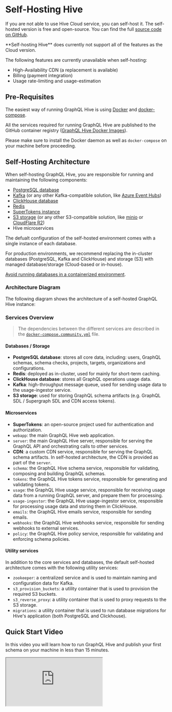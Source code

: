 
# Self-Hosting Hive

If you are not able to use Hive Cloud service, you can self-host it. The self-hosted version is free
and open-source. You can find the full
[source code on GitHub](https://github.com/kamilkisiela/graphql-hive).

<Callout>
  **Self-hosting Hive** does currently not support all of the features as the Cloud version.

The following features are currently unavailable when self-hosting:

- High-Availability CDN (a replacement is available)
- Billing (payment integration)
- Usage rate-limiting and usage-estimation

</Callout>

## Pre-Requisites

The easiest way of running GraphQL Hive is using [Docker](https://www.docker.com/) and
[docker-compose](https://docs.docker.com/compose/).

All the services required for running GraphQL Hive are published to the GitHub container registry
([GraphQL Hive Docker Images](https://github.com/kamilkisiela?tab=packages&repo_name=graphql-hive)).

Please make sure to install the Docker daemon as well as `docker-compose` on your machine before
proceeding.

## Self-Hosting Architecture

When self-hosting GraphQL Hive, you are responsible for running and maintaining the following
components:

- [PostgreSQL database](https://www.postgresql.org/)
- [Kafka](https://kafka.apache.org/) (or any other Kafka-compatible solution, like
  [Azure Event Hubs](https://learn.microsoft.com/en-us/azure/event-hubs/event-hubs-about))
- [ClickHouse database](https://clickhouse.com/)
- [Redis](https://redis.io/)
- [SuperTokens instance](https://supertokens.com/)
- [S3 storage](https://aws.amazon.com/s3/) (or any other S3-compatible solution, like
  [minio](https://min.io/) or [CloudFlare R2](https://www.cloudflare.com/developer-platform/r2/))
- Hive microservices

<Callout type="info">
The defualt configuration of the self-hosted environment comes with a single instance of each database.

For production environments, we recommend replacing the in-cluster databases (PostgreSQL, Kafka and
ClickHouse) and storage (S3) with managed database/storage (Cloud-based or in-house).

[Avoid running databases in a containerized environment](https://patrobinson.github.io/2016/11/07/thou-shalt-not-run-a-database-inside-a-container/).

</Callout>

### Architecture Diagram

The following diagram shows the architecture of a self-hosted GraphQL Hive instance:

<NextImage
  alt="Self-hosting diagram"
  src={diagram}
  className="mt-10 w-full rounded-lg drop-shadow-md"
/>

### Services Overview

> The dependencies between the different services are described in the
> [`docker-compose.community.yml`](https://github.com/kamilkisiela/graphql-hive/blob/main/docker/docker-compose.community.yml)
> file.

#### Databases / Storage

- **PostgreSQL database**: stores all core data, including: users, GraphQL schemas, schema checks,
  projects, targets, organizations and configurations.
- **Redis**: deployed as in-cluster, used for mainly for short-term caching.
- **ClickHouse database**: stores all GraphQL operations usage data.
- **Kafka**: high-throughput message queue, used for sending usage data to the usage-ingestor
  service.
- **S3 storage**: used for storing GraphQL schema artifacts (e.g. GraphQL SDL / Supergraph SDL and
  CDN access tokens).

#### Microservices

- **SuperTokens**: an open-source project used for authentication and authorization.
- `webapp`: the main GraphQL Hive web application.
- `server`: the main GraphQL Hive server, responsible for serving the GraphQL API and orchestrating
  calls to other services.
- **CDN**: a custom CDN service, responsible for serving the GraphQL schema artifacts. In
  self-hosted architecture, the CDN is provided as part of the `server`.
- `schema`: the GraphQL Hive schema service, responsible for validating, composing and building
  GraphQL schemas.
- `tokens`: the GraphQL Hive tokens service, responsible for generating and validating tokens.
- `usage`: the GraphQL Hive usage service, responsible for receiving usage data from a running
  GraphQL server, and prepare them for processing.
- `usage-ingestor`: the GraphQL Hive usage-ingestor service, responsible for processing usage data
  and storing them in ClickHouse.
- `emails`: the GraphQL Hive emails service, responsible for sending emails.
- `webhooks`: the GraphQL Hive webhooks service, responsible for sending webhooks to external
  services.
- `policy`: the GraphQL Hive policy service, responsible for validating and enforcing schema
  policies.

#### Utility services

In addition to the core services and databases, the default self-hosted architecture comes with the
following utility services:

- `zookeeper`: a centralized service and is used to maintain naming and configuration data for
  Kafka.
- `s3_provision_buckets`: a utility container that is used to provision the required S3 buckets.
- `s3_reverse_proxy`: a utility container that is used to proxy requests to the S3 storage.
- `migrations`: a utility container that is used to run database migrations for Hive's application
  (both PostgreSQL and Clickhouse).

## Quick Start Video

In this video you will learn how to run GraphQL Hive and publish your first schema on your machine
in less than 15 minutes.

<iframe
  src="https://www.youtube.com/embed/H57aej4cW2I"
  title="GraphQL Hive Self-Hosted Quick Start"
/>

## Running GraphQL Hive

First download the `docker-compose.community.yml` file from the
[GitHub repository](https://github.com/kamilkisiela/graphql-hive/blob/main/docker/docker-compose.community.yml)
using `wget`. This's going to download the latest version available.

<Callout type="info">
  Note: make sure you've Docker installed to be able to continue with the setup process.
</Callout>

> You can also download the file directly from GitHub, if you don't have wget installed using the
> link below
>
> ```sh
> bash wget https://raw.githubusercontent.com/kamilkisiela/graphql-hive/main/docker/docker-compose.community.yml
> ```

After downloading the `docker-compose.community.yml` file, this includes all the services required
for running Hive locally in a self hosted environment. But before we can spin it up, we first need
to set some environment variables.

<Callout>
  **Docker Tag.** Docker images are built and published for each single commit within the GraphQL
  Hive repository and tagged with the corresponding commit sha. You can also find all available
  images on the [Hive Docker Registry
  Overview](https://github.com/kamilkisiela?tab=packages&repo_name=graphql-hive). We recommend using
  one of the latest versions. Right now we do not have a stable release strategy yet. However, every
  commit on the `main` branch can be considered as stable as it is the version we are running in
  production. After picking a version set the `DOCKER_TAG` environment variable to that value (e.g.
  `export DOCKER_TAG=":3b635063294a4636ee89579f57e531de04ef087f"`). We do not recommend using the
  tag `latest`. Instead use an exact commit from the `main` branch.
</Callout>

```bash
export DOCKER_REGISTRY="ghcr.io/kamilkisiela/graphql-hive/"
export DOCKER_TAG=":latest" # Pin this to an exact commit hash from our `main` branch, we publish a Docker image per each commit on main, and for PRs.
export HIVE_ENCRYPTION_SECRET=$(openssl rand -hex 16)
export HIVE_APP_BASE_URL="http://localhost:8080"
export HIVE_EMAIL_FROM="no-reply@graphql-hive.com"
export SUPERTOKENS_API_KEY=$(openssl rand -hex 16)
export CLICKHOUSE_USER="clickhouse"
export CLICKHOUSE_PASSWORD=$(openssl rand -hex 16)
export REDIS_PASSWORD=$(openssl rand -hex 16)
export POSTGRES_USER="postgres"
export POSTGRES_PASSWORD=$(openssl rand -hex 16)
export POSTGRES_DB="registry"
export MINIO_ROOT_USER="minioadmin"
export MINIO_ROOT_PASSWORD="minioadmin"
export CDN_AUTH_PRIVATE_KEY=$(openssl rand -hex 16)
```

<Callout type="info">
  We recommend saving the environment variables in a file that you can reuse later. E.g. a `.env` file that you
  can later on expand using `source .env`. We are using `openssl` here for generating passwords on the fly.

You can also embed the values within a new docker-compose file by running
`docker-compose -f docker-compose.community.yml config > docker-compose.with-env.yml` after setting
the environment variables.

</Callout>

After setting the environment variables, pull the required images for GraphQL Hive services. This's
going to take some time if you're doing it for the first time.

```bash
docker-compose -f docker-compose.community.yml pull
```

After it's done, you can start the GraphQL Hive services using `docker-compose`.

```bash
docker-compose -f docker-compose.community.yml up
# or of you embedded the environment variables into your docker-compose file and called it `docker-compose.with-env.yml`
docker-compose -f docker-compose.with-env.yml up
```

Wait until all the services are up and running.

Congratulations 🥳, you just started your own GraphQL Hive instance.

You'll notice the folder named `.hive` at your root directory that has been mounted from docker
representing the volumes for the different storages used by Hive services like `postgres` and
`minio`, etc... So yes data are currently local but we'll discuss that further more in the
`Next Steps` section.

> Note: deleting this directory will end up with a loss of data, as this directory is acting as a
> volume for storing the data from Hive dependencies: database and storage

## Testing GraphQL Hive

Visit `http://localhost:8080` in your browser and start using GraphQL Hive! The usage reporting
endpoint is bound to `http://localhost:8081`. The GraphQL API is bound to `http://localhost:8082`.
The artifacts bucket is bound to `http://localhost:8083`.

Firstly, you can head to `http://localhost:8080` in your browser and start using GraphQL Hive!
You'll need to Sign Up for an account by inputting your email and password. And once you do you'll
see your personal organization that has been automatically created for you by default.

### Creating first project and target

Now that we have GraphQL Hive setup locally, signed up and logged into our dashboard. We can start
creating our first project which we're going to push graphql schemas to.

So you're going to click on the `Create a Project` button on the top right, give it a name and
choose your project type. You're going to see all sorts of types `Single` which is the most common
and there're also `Federation` and `Stitching` but what's also nice is that you can define your own
custom endpoints for schema validation and schema building. I'm going to go with `Single` but you
can choose what best suits your needs. Then click `Create Project`, you're going to be redirected to
your project page where you're going to see 3 listed targets created for you by default:

- `development`
- `production`
- `staging`

We're going to use the `development` target in this guide and as soon as you click it you'll see
this message:

> Hive is waiting for your first schema.
>
> You can publish a schema with Hive CLI and Hive Client

If you already have a Nodejs project with a graphql schema that's great you can skip over the next
step, but if not so we're going to initialize a new package in our directory, you can use your
preferred package manager to do so:

```bash
# you can do the same with npm or yarn
pnpm init
```

Then create a `schema.graphql` file wherever you want, you can put it at the root for example with
any simple graphql schema like the following:

```graphql
type Query {
  hello: String!
}
```

You also need to have a git repository initilaized for your project, because Hive automatically uses
the last commit hash to determine who the author is and ties the schema with the commit hash. So
we're going to do that.

```bash
git init
```

Make sure you exclude the following in your `.gitignore` file, because you don't wanna push those in
your commits:

```
node_modules
.hive
hive.json
.env
```

Make sure to at least have a single commit so that Hive can associate the schema with it.

```bash
git add .
git commit -m"init"
```

Now that you've your Nodejs project setup, start by installing the GraphQL Hive CLI which we're
going to use to interact with Hive's server.

```bash
# you can do the same with npm or yarn
pnpm i -D @graphql-hive/cli
```

<Callout type="info">
  We recommend that you install the GraphQL Hive CLI as a dev dependency
</Callout>

After installing it, the CLI's bin is set to `hive` which means you can check if it was installed by
using this command:

```bash
# you can do the same with npm or yarn
pnpm hive --version
```

Make sure you get an output specifiying the installed version for your CLI.

And since we're using the Self Hosted version, we need to configure the Hive CLI to use our local
endpoint, by creating a `hive.json` file at the root of your directory. Then specify the `registry`
key to point it our local registry instead of the cloud version one and the value is going to be
`http://localhost:8082/graphql` where its running.

Additionally the schemas registry only allows trusted sources to be able to push to them, so we have
to create an access token by heading back to our project page, specifically on the target(in this
guide it's `development`) then go to the settings tab, if you scroll donw a bit you're going to see
the `Tokens` section, click the `Generate New Token` button, give it a name then we'll have to set
some permissions for that token, so expand the `All targets` section then give the `Registry` a
`Read & Write` access. Click the `Generate Token` button, then copy the token value. Head back to
the `hive.json` config file then add the following contents, while replacing the
`<your-access-token>` with the token value you just copied.

```json filename="hive.json"
{
  "registry": {
    "endpoint": "http://localhost:8082/graphql",
    "accessToken": "<your-access-token>"
  }
}
```

Now we're all setup to use the GraphQL Hive CLI against our Setup!

We can publish our first schema by using:

```bash
pnpm hive schema:publish ./schema.graphql
```

Go to the `Schema` tab in your project target and you're going to see your latest published schema.

## Bounded Ports Reference

| Port | Purpose                      |
| ---- | ---------------------------- |
| 8080 | Hive's Main App UI           |
| 8081 | The Usage Reporting Endpoint |
| 8082 | The GraphQL API              |
| 8083 | The Artifacts Bucket         |

## Next Steps

## Bounded Ports Reference

| Port | Purpose                      |
| ---- | ---------------------------- |
| 8080 | Hive's Main App UI           |
| 8081 | The Usage Reporting Endpoint |
| 8082 | The GraphQL API              |
| 8083 | The Artifacts Bucket         |

After doing your first testing with GraphQL Hive you should consider the following steps:

- Evaluate whether you want to run Databases yourself within Docker or instead use a managed
  database service.
- Set up backups for your data.
- Set up a CD pipeline for deploying GraphQL Hive to your Cloud Provider or bare-metal server of
  choice (e.g. a Kubernetes cluster or Docker Swarm)
- Set up a monitoring solution for your GraphQL Hive instance (leverage healthchecks, sentry error
  reporting, prometheus metrics, etc.).
- Configure the `emails` service to use a real email provider (by default it uses `sendmail`).
- Watch and follow the
  [GraphQL Hive GitHub repository](https://github.com/kamilkisiela/graphql-hive) for new releases
  and updates.
- Set up a weekly reminder for updating your GraphQL Hive instance to the latest version and
  applying maintenance.
- Get yourself familiar with SuperTokens and follow their changelogs in order to keep your
  SuperTokens instance up-to-date.

You can review the configuration options of all the services in the corresponding Readme files.

- [`@hive/app`](https://github.com/kamilkisiela/graphql-hive/tree/main/packages/web/app/README.md)
- [`@hive/server`](https://github.com/kamilkisiela/graphql-hive/tree/main/packages/services/server/README.md)
- [`@hive/schema`](https://github.com/kamilkisiela/graphql-hive/tree/main/packages/services/schema/README.md)
- [`@hive/webhooks`](https://github.com/kamilkisiela/graphql-hive/tree/main/packages/services/webhooks/README.md)
- [`@hive/usage`](https://github.com/kamilkisiela/graphql-hive/tree/main/packages/services/usage/README.md)
- [`@hive/usage-ingestor`](https://github.com/kamilkisiela/graphql-hive/tree/main/packages/services/usage-ingestor/README.md)
- [`@hive/tokens`](https://github.com/kamilkisiela/graphql-hive/tree/main/packages/services/tokens/README.md)
- [`@hive/storage`](https://github.com/kamilkisiela/graphql-hive/tree/main/packages/services/storage/README.md)
- [`@hive/emails`](https://github.com/kamilkisiela/graphql-hive/tree/main/packages/services/emails/README.md)

